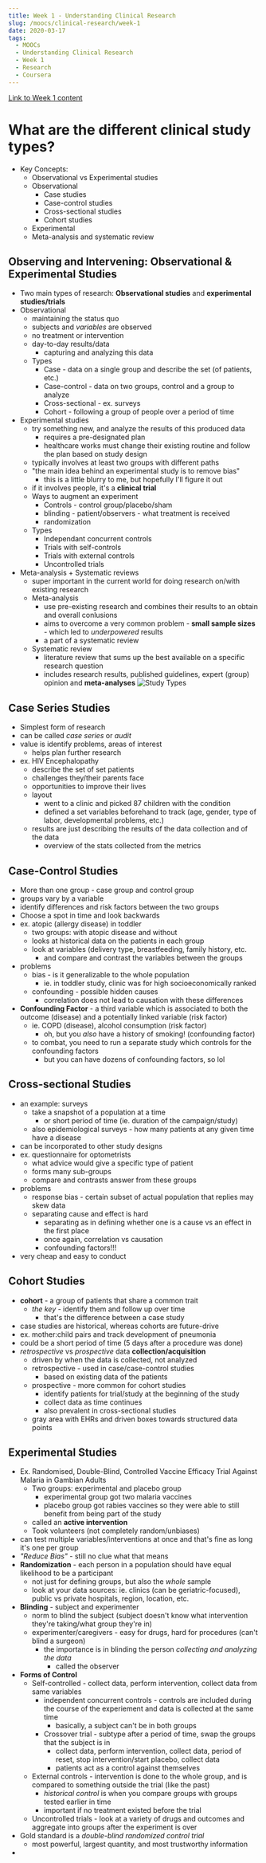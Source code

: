 ```yaml
---
title: Week 1 - Understanding Clinical Research
slug: /moocs/clinical-research/week-1
date: 2020-03-17
tags:
  - MOOCs
  - Understanding Clinical Research
  - Week 1
  - Research
  - Coursera
---
```

[Link to Week 1 content](https://www.coursera.org/learn/clinical-research/home/week/1)
# What are the different clinical study types?
* Key Concepts:
  * Observational vs Experimental studies
  * Observational
    * Case studies
    * Case-control studies
    * Cross-sectional studies
    * Cohort studies
  * Experimental
  * Meta-analysis and systematic review
## Observing and Intervening: Observational & Experimental Studies
* Two main types of research: **Observational studies** and **experimental studies/trials**
* Observational
  * maintaining the status quo
  * subjects and *variables* are observed
  * no treatment or intervention
  * day-to-day results/data
    * capturing and analyzing this data
  * Types
    * Case - data on a single group and describe the set (of patients, etc.)
    * Case-control - data on two groups, control and a group to analyze
    * Cross-sectional - ex. surveys
    * Cohort - following a group of people over a period of time
* Experimental studies
  * try something new, and analyze the results of this produced data
    * requires a pre-designated plan
    * healthcare works must change their existing routine and follow the plan based on study design
  * typically involves at least two groups with different paths
  * "the main idea behind an experimental study is to remove bias"
    * this is a little blurry to me, but hopefully I'll figure it out
  * if it involves people, it's a **clinical trial**
  * Ways to augment an experiment
    * Controls - control group/placebo/sham
    * blinding - patient/observers - what treatment is received
    * randomization
  * Types
    * Independant concurrent controls
    * Trials with self-controls
    * Trials with external controls
    * Uncontrolled trials
* Meta-analysis + Systematic reviews
  * super important in the current world for doing research on/with existing research
  * Meta-analysis
    * use pre-existing research and combines their results to an obtain and overall conlusions
    * aims to overcome a very common problem -  **small sample sizes** - which led to *underpowered* results
    * a part of a systematic review
  * Systematic review
    * literature review that sums up the best available on a specific research question
    * includes research results, published guidelines, expert (group) opinion and **meta-analyses**
![Study Types](./study-types.png)
## Case Series Studies
* Simplest form of research
* can be called *case series* or *audit*
* value is identify problems, areas of interest
  * helps plan further research
* ex. HIV Encephalopathy
  * describe the set of set patients
  * challenges they/their parents face
  * opportunities to improve their lives
  * layout
    * went to a clinic and picked 87 children with the condition
    * defined a set variables beforehand to track (age, gender, type of labor, developmental problems, etc.)
  * results are just describing the results of the data collection and of the data
    * overview of the stats collected from the metrics
## Case-Control Studies
* More than one group - case group and control group
* groups vary by a variable
* identify differences and risk factors between the two groups
* Choose a spot in time and look backwards
* ex. atopic (allergy disease) in toddler
  * two groups: with atopic disease and without
  * looks at historical data on the patients in each group
  * look at variables (delivery type, breastfeeding, family history, etc.
    * and compare and contrast the variables between the groups
* problems
  * bias - is it generalizable to the whole population 
    * ie. in toddler study, clinic was for high socioeconomically ranked
  * confounding - possible hidden causes
    * correlation does not lead to causation with these differences
* **Confounding Factor** - a third variable which is associated to both the outcome (disease) and a potentially linked variable (risk factor)
  * ie. COPD (disease), alcohol consumption (risk factor)
    * oh, but you *also* have a history of smoking! (confounding factor)
  * to combat, you need to run a separate study which controls for the confounding factors
    * but you can have dozens of confounding factors, so lol
## Cross-sectional Studies
* an example: surveys
  * take a snapshot of a population at a time
    * or short period of time (ie. duration of the campaign/study)
  * also epidemiological surveys - how many patients at any given time have a disease
* can be incorporated to other study designs
* ex. questionnaire for optometrists
  * what advice would give a specific type of patient
  * forms many sub-groups
  * compare and contrasts answer from these groups
* problems
  * response bias - certain subset of actual population that replies may skew data
  * separating cause and effect is hard
    * separating as in defining whether one is a cause vs an effect in the first place
    * once again, correlation vs causation
    * confounding factors!!!
* very cheap and easy to conduct
## Cohort Studies
* **cohort** - a group of patients that share a common trait
  * *the key* - identify them and follow up over time
    * that's the difference between a case study
* case studies are historical, whereas cohorts are future-drive
* ex. mother:child pairs and track development of pneumonia
* could be a short period of time (5 days after a procedure was done)
* *retrospective* vs *prospective* data **collection/acquisition**
  * driven by when the data is collected, not analyzed
  * retrospective - used in case/case-control studies
    * based on existing data of the patients
  * prospective - more common for cohort studies
    * identify patients for trial/study at the beginning of the study
    * collect data as time continues
    * also prevalent in cross-sectional studies
  * gray area with EHRs and driven boxes towards structured data points
## Experimental Studies
* Ex. Randomised, Double-Blind, Controlled Vaccine Efficacy Trial Against Malaria in Gambian Adults
  * Two groups: experimental and placebo group
    * experimental group got two malaria vaccines
    * placebo group got rabies vaccines so they were able to still benefit from being part of the study
  * called an **active intervention**
  * Took volunteers (not completely random/unbiases)
* can test multiple variables/interventions at once and that's fine as long it's one per group
* *"Reduce Bias"* - still no clue what that means
* **Randomization** - each person in a population should have equal likelihood to be a participant
  * not just for defining groups, but also the *whole* sample
  * look at your data sources: ie. clinics (can be geriatric-focused), public vs private hospitals, region, location, etc.
* **Blinding** - subject and experimenter
  * norm to blind the subject (subject doesn't know what intervention they're taking/what group they're in)
  * experimenter/caregivers - easy for drugs, hard for procedures (can't blind a surgeon)
    * the importance is in blinding the person *collecting and analyzing the data*
      * called the observer
* **Forms of Control**
  * Self-controlled - collect data, perform intervention, collect data from same variables
    * independent concurrent controls - controls are included during the course of the experiement and data is collected at the same time
      * basically, a subject can't be in both groups
    * Crossover trial - subtype after a period of time, swap the groups that the subject is in
      * collect data, perform intervention, collect data, period of reset, stop intervention/start placebo, collect data
      * patients act as a control against themselves
  * External controls - intervention is done to the whole group, and is compared to something outside the trial (like the past)
    * *historical control* is when you compare groups with groups tested earlier in time
    * important if no treatment existed before the trial
  * Uncontrolled trials - look at a variety of drugs and outcomes and aggregate into groups after the experiment is over
* Gold standard is a *double-blind randomized control trial*
  * most powerful, largest quantity, and most trustworthy information
* 
